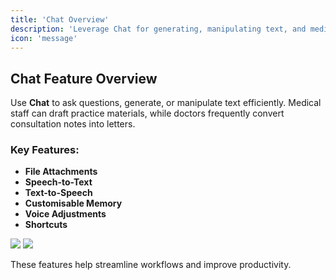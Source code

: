 ```yaml
---
title: 'Chat Overview'
description: 'Leverage Chat for generating, manipulating text, and medical documentation'
icon: 'message'
---
```


## Chat Feature Overview

Use **Chat** to ask questions, generate, or manipulate text efficiently. Medical staff can draft practice materials, while doctors frequently convert consultation notes into letters. 

### Key Features:
- **File Attachments**
- **Speech-to-Text**
- **Text-to-Speech**
- **Customisable Memory**
- **Voice Adjustments**
- **Shortcuts**

<Frame>
  <img src="/images/chatattach.jpg" />
</Frame>

<Frame>
  <img src="/images/chatrecord.jpg" />
</Frame>

These features help streamline workflows and improve productivity.